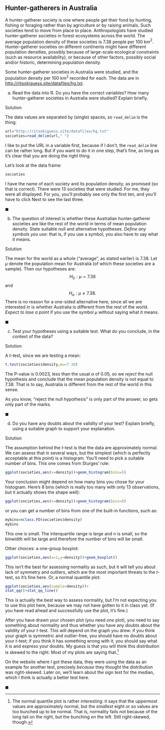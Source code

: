 ##  Hunter-gatherers in Australia


 A hunter-gatherer society is one where people get their food
by hunting, fishing or foraging rather than by agriculture or by
raising animals. Such societies tend to move from place to place.
Anthropologists have studied hunter-gatherer societies in forest
ecosystems across the world. The average population density of these
societies is 7.38 people per 100 km$^2$. Hunter-gatherer societies on
different continents might have different population densities,
possibly because of large-scale ecological constraints (such as
resource availability), or because of other factors, possibly social
and/or historic, determining population density.

Some hunter-gatherer societies in Australia were studied, and the
population density per 100 km$^2$ recorded for each. The data are in
[http://ritsokiguess.site/datafiles/hg.txt](http://ritsokiguess.site/datafiles/hg.txt). 



(a) Read the data into R. Do you have the correct variables?
How many hunter-gatherer societies in Australia were studied?
Explain briefly.


Solution


The data values are separated by (single) spaces, so `read_delim`
is the thing:
```r
url="http://ritsokiguess.site/datafiles/hg.txt"
societies=read_delim(url," ")
```     

I like to put the URL in a variable first, because if I don't, the
`read_delim` line can be rather long. But if you want to do it
in one step, that's fine, as long as it's clear that you are doing the
right thing.

Let's look at the data frame:

```r
societies
``` 

I have the name of each society and its population density, as
promised (so that is correct). There were 13 societies that were
studied. For me, they were all displayed. For you, you'll probably see only the first ten, and you'll have to click Next to see the last three.
    
$\blacksquare$

(b) The question of interest is whether these Australian
hunter-gatherer societies are like the rest of the world in terms of mean
population density. State suitable null and alternative
hypotheses. *Define any symbols you use*: that is, if you use a
symbol, you also have to say what it means. 


Solution


The mean for the world as a whole ("average", as stated earlier)
is 7.38. Let $\mu$ denote the population mean for Australia (of
which these societies are a sample). Then our hypotheses are:
$$ H_0: \mu=7.38$$
and
$$ H_a: \mu \ne 7.38.$$
There is no reason for a one-sided alternative here, since all we
are interested in is whether Australia is different from the rest
of the world.
*Expect to lose a point* if you use the symbol $\mu$ without
saying what it means.

$\blacksquare$

(c) Test your hypotheses using a suitable test. What do you
conclude, in the context of the data?


Solution


A $t$-test, since we are testing a mean:
```r
t.test(societies$density,mu=7.38)
```     

The P-value is 0.0023, less than the usual $\alpha$ of 0.05, so we
*reject* the null hypothesis and conclude that the mean
population density is not equal to 7.38. That is to say, Australia is
different from the rest of the world in this sense.

As you know, "reject the null hypothesis" is only part of the
answer, so gets only part of the marks.
    
$\blacksquare$

(d) Do you have any doubts about the validity of your test?
Explain briefly, using a suitable graph to support your
explanation. 


Solution


The assumption behind the $t$-test is that the data are
approximately normal. We can assess that in several ways, but the
simplest (which is perfectly acceptable at this point) is a
histogram. You'll need to pick a suitable number of bins. This one
comes from Sturges' rule:
```r
ggplot(societies,aes(x=density))+geom_histogram(bins=5)
```     
Your conclusion might depend on how many bins you chose for your
histogram. Here's 8 bins (which is really too many with only 13
observations, but it actually shows the shape well): 

```r
ggplot(societies,aes(x=density))+geom_histogram(bins=8)
``` 

or you can get a number of bins from one of the built-in functions,
such as:

```r
mybins=nclass.FD(societies$density)
mybins
``` 

This one is small. The interquartile range is large and $n$ is small,
so the binwidth will be large and therefore the number of bins will be
small. 

Other choices: a one-group boxplot:

```r
ggplot(societies,aes(x=1,y=density))+geom_boxplot()
``` 

This isn't the best for assessing normality as such, but it will tell
you about lack of symmetry and outliers, which are the most important
threats to the $t$-test, so it's fine here. Or, a normal quantile plot:

```r
ggplot(societies,aes(sample=density))+
stat_qq()+stat_qq_line()
``` 

This is actually the best way to assess normality, but I'm not
expecting you to use this plot here, because we may not have gotten to
it in class yet. (If you have read ahead and successfully use the
plot, it's fine.)

After you have drawn your chosen plot (you need *one* plot), you
need to say something about normality and thus whether you have any
doubts about the validity of your $t$-test. This will depend on the
graph you drew: if you think your graph is symmetric and outlier-free,
you should have no doubts about your $t$-test; if you think it has
something wrong with it, you should say what it is and express your
doubts. My guess is that you will think this distribution is skewed to
the right. Most of my plots are saying that.^[The normal  quantile plot is rather interesting: it says that the uppermost  values are approximately normal, but the *smallest* eight or so  values are too bunched up to be normal. That is, normality fails not  because of the long tail on the right, but the bunching on the  left. Still right-skewed, though.]

On the website where I got these data, they were using the data as
an example for another test, precisely *because* they thought the
distribution was right-skewed. Later on, we'll learn about the sign
test for the median, which I think is actually a better test here.
    
$\blacksquare$





